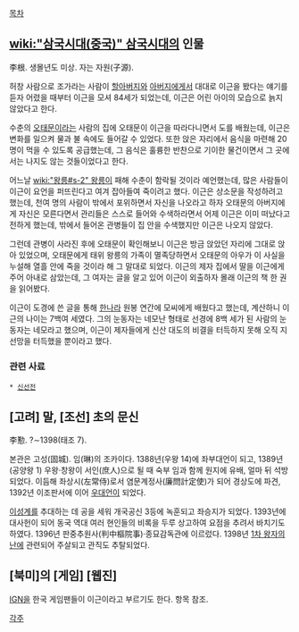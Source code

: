 [[목차]]
== [[wiki:"삼국시대(중국)" 삼국시대]]의 인물 ==
李根. 생몰년도 미상. 자는 자원(子源).

허창 사람으로 조가라는 사람이 [[할아버지]]와 [[아버지]]에게서 대대로 이근을 봤다는 얘기를 듣자 어렸을 때부터 이근을 모셔 84세가 되었는데, 이근은 어린 아이의 모습으로 늙지 않았다고 한다.

수춘의 [[오태문]]이라는 사람의 집에 오태문이 이근을 따라다니면서 도를 배웠는데, 이근은 변화를 일으켜 물과 불 속에도 들어갈 수 있었다. 또한 앉은 자리에서 음식을 마련해 20명이 먹을 수 있도록 공급했는데, 그 음식은 훌륭한 반찬으로 기이한 물건이면서 그 곳에서는 나지도 않는 것들이었다고 한다.

어느날 [[wiki:"왕릉#s-2" 왕릉]]이 패해 수춘이 함락될 것이라 예언했는데, 많은 사람들이 이근이 요언을 퍼뜨린다고 여겨 잡아들여 죽이려고 했다. 이근은 상소문을 작성하려고 했는데, 천여 명의 사람이 밖에서 포위하면서 자신을 나오라고 하자 오태문의 아버지에게 자신은 모른다면서 관리들은 스스로 들어와 수색하라면서 어제 이근은 이미 떠났다고 전하게 했는데, 밖에서 들어온 관병들이 집 안을 수색했지만 이근은 나오지 않았다.

그런데 관병이 사라진 후에 오태문이 확인해보니 이근은 방금 앉았던 자리에 그대로 앉아 있었으며, 오태문에게 태위 왕릉의 가족이 멸족당하면서 오태문의 아우가 이 사실을 누설해 열흘 안에 죽을 것이라 해 그 말대로 되었다. 이근의 제자 집에서 딸을 이근에게 주어 아내로 삼았는데, 그 여자는 글을 알고 있어 이근이 외출하자 몰래 이근의 책 한 권을 읽어봤다.

이근이 도경에 쓴 글을 통해 [[한나라]] 원봉 연간에 모씨에게 배웠다고 했는데, 계산하니 이근의 나이는 7백여 세였다. 그의 눈동자는 네모난 형태로 선경에 8백 세가 된 사람의 눈동자는 네모라고 했으며, 이근이 제자들에게 신산 대도의 비결을 터득하지 못해 오직 지선망을 터득했을 뿐이라고 했다.

=== 관련 사료 ===
 * [[신선전]]

== [고려] 말, [조선] 초의 문신 ==
李懃. ?∼1398(태조 7).

본관은 고성(固城). 임(琳)의 조카이다. 1388년(우왕 14)에 좌부대언이 되고, 1389년(공양왕 1) 우왕·창왕이 서인(庶人)으로 될 때 숙부 임과 함께 원지에 유배, 얼마 뒤 석방되었다. 이듬해 좌상시(左常侍)로서 염문계정사(廉問計定使)가 되어 경상도에 파견, 1392년 이조판서에 이어 [[우대언]]이 되었다.

[[이성계]]를 추대하는 데 공을 세워 개국공신 3등에 녹훈되고 좌승지가 되었다. 1393년에 대사헌이 되어 동국 역대 여러 현인들의 비록을 두루 상고하여 요점을 추려서 바치기도 하였다. 1396년 판중추원사(判中樞院事)·종묘감독관에 이르렀다. 1398년 [[1차 왕자의 난]]에 관련되어 주살되고 관직도 추탈되었다.

== [북미]의 [게임] [웹진] ==
[[IGN]]을 한국 게임팬들이 이근이라고 부르기도 한다. 항목 참조.

[[각주]]
